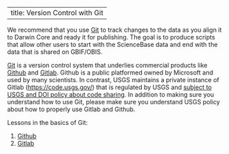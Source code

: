 
---
title: Version Control with Git
---

We recommend that you use [Git](https://git-scm.com/) to track changes to the data as you align it to Darwin Core and ready it for publishing. The goal is to produce scripts that allow other users to start with the ScienceBase data and end with the data that is shared on GBIF/OBIS.

[Git](https://git-scm.com/) is a version control system that underlies commercial products like [Github](https://github.com/) and [Gitlab](https://about.gitlab.com/). Github is a public platformed owned by Microsoft and used by many scientists. In contrast, USGS maintains a private instance of Gitlab (<https://code.usgs.gov/>) that is regulated by USGS and [subject to USGS and DOI policy about code sharing](https://doimspp.sharepoint.com/sites/ocio-DOI-GitHub-Enterprise/SitePages/Home.aspx). In addition to making sure you understand how to use Git, please make sure you understand USGS policy about how to properly use Gitlab and Github.

Lessons in the basics of Git:

1.  [Github](https://docs.github.com/en/get-started/start-your-journey/hello-world)
2.  [Gitlab](https://docs.gitlab.com/ee/tutorials/learn_git.html)
